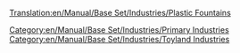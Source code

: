 [[Translation:en/Manual/Base Set/Industries/Plastic Fountains]]

{{en/Manual/Base Set/Industries/Industries|image=en/Manual/Base Set/Industries/PlasticFountains.png
|name=Plastic Fountains
|climates=[[en/Manual/Climates]]
|accepts=Nothing
|produces=[[en/Manual/Base Set/Cargos/Plastic]]
|notes=Not present in other [[en/Manual/Climates]].
}}

{{en/Manual/Base Set/Industries/Navbox Industries}}

[[Category:en/Manual/Base Set/Industries/Primary Industries]]
[[Category:en/Manual/Base Set/Industries/Toyland Industries]]